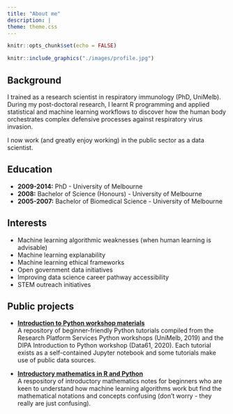 ---
title: "About me"
description: |
theme: theme.css
---

```{r setup, include=FALSE}
knitr::opts_chunk$set(echo = FALSE)
```

```{r, echo = FALSE, fig.align = 'center', fig.show = 'hold', out.width = '40%'} 
knitr::include_graphics("./images/profile.jpg")  
```


## Background     

I trained as a research scientist in respiratory immunology (PhD, UniMelb). During my post-doctoral research, I learnt R programming and applied statistical and machine learning workflows to discover how the human body orchestrates complex defensive processes against respiratory virus invasion.   

I now work (and greatly enjoy working) in the public sector as a data scientist.         


## Education       

+ **2009-2014:** PhD - University of Melbourne    
+ **2008:** Bachelor of Science (Honours) - University of Melbourne     
+ **2005-2007:** Bachelor of Biomedical Science - University of Melbourne     


## Interests     

+ Machine learning algorithmic weaknesses (when human learning is advisable)       
+ Machine learning explanability      
+ Machine learning ethical frameworks     
+ Open government data initiatives        
+ Improving data science career pathway accessibility      
+ STEM outreach initiatives     


## Public projects    

+ [**Introduction to Python workshop materials**](https://github.com/erikaduan/Introduction-to-Python)   
A repository of beginner-friendly Python tutorials compiled from the Research Platform Services Python workshops (UniMelb, 2019) and the DIPA Introduction to Python workshop (Data61, 2020). Each tutorial exists as a self-contained Jupyter notebook and some tutorials make use of public data sources.              

+ [**Introductory mathematics in R and Python**](https://github.com/erikaduan/Introductory-maths-in-R-and-Python)     
A respository of introductory mathematics notes for beginners who are keen to understand how machine learning algorithms work but find the mathematical notations and concepts confusing (don't worry - they really are just confusing).        

